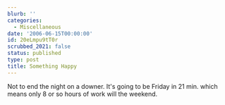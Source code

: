 ```yaml
---
blurb: ''
categories:
  - Miscellaneous
date: '2006-06-15T00:00:00'
id: 20eLmpu9tT0r
scrubbed_2021: false
status: published
type: post
title: Something Happy
---
```


Not to end the night on a downer. It's going to be Friday in 21
min. which means only 8 or so hours of work will the weekend.
